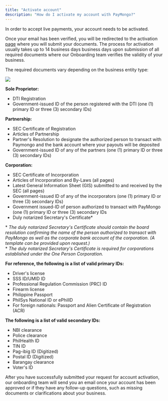 ```yaml
---
title: "Activate account"
description: "How do I activate my account with PayMongo?"
---
```


In order to accept live payments, your account needs to be activated. 

Once your email has been verified, you will be redirected to the activation [page](https://dashboard.paymongo.com/activate) where you will submit your documents. The process for activation usually takes up to 14 business days business days upon submission of all required documents where our Onboarding team verifies the validity of your business. 

The required documents vary depending on the business entity type:

![](/images/070e001-No_Individual.png) 

**Sole Proprietor:** 

* DTI Registration
* Government-issued ID of the person registered with the DTI (one (1) primary ID or three (3) secondary IDs)

**Partnership:**

* SEC Certificate of Registration
* Articles of Partnership
* Partner's Resolution to designate the authorized person to transact with Paymongo and the bank account where your payouts will be deposited
* Government-issued ID of any of the partners (one (1) primary ID or three (3) secondary IDs)

**Corporation:**

* SEC Certificate of Incorporation
* Articles of Incorporation and By-Laws (all pages)
* Latest General Information Sheet (GIS) submitted to and received by the SEC (all pages)
* Government-issued ID of any of the incorporators (one (1) primary ID or three (3) secondary IDs)
* Government issued-ID of person authorized to transact with PayMongo (one (1) primary ID or three (3) secondary IDs
* Duly notarized Secretary's Certificate\*

\* _The duly notarized Secretary's Certificate should contain the board resolution confirming the name of the person authorized to transact with PayMongo as well as the corporate bank account of the corporation. (A template can be provided upon request.)_  
\* _The duly notarized Secretary's Certificate is required for corporations established under the One Person Corporation._

 **For reference, the following is a list of valid primary IDs:**

* Driver's license
* SSS ID/UMID ID
* Professional Regulation Commission (PRC) ID
* Firearm license
* Philippine Passport
* PhilSys National ID or ePhilID
* For foreign nationals: Passport and Alien Certificate of Registration (ACR)

**The following is a list of valid secondary IDs:**

* NBI clearance
* Police clearance
* PhilHealth ID
* TIN ID
* Pag-ibig ID (Digitized)
* Postal ID (Digitized)
* Barangay clearance
* Voter's ID

After you have successfully submitted your request for account activation, our onboarding team will send you an email once your account has been approved or if they have any follow-up questions, such as missing documents or clarifications about your business.